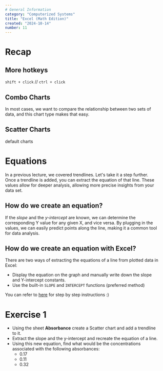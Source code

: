 ```yaml
---
# General Information
category: "Computerized Systems"
title: "Excel (Math Edition)"
created: "2024-10-14"
number: 11
---
```


# Recap

## More hotkeys

`shift + click` // `ctrl + click`

## Combo Charts

In most cases, we want to compare the relationship between two sets of data, and this chart type makes that easy.

## Scatter Charts

default charts

# Equations

In a previous lecture, we covered trendlines. Let's take it a step further. Once a trendline is added, you can extract the equation of that line. These values allow for deeper analysis, allowing more precise insights from your data set.

## How do we create an equation?

If the _slope_ and the _y-intercept_ are known, we can determine the corresponding Y value for any given X, and vice versa. By plugging in the values, we can easily predict points along the line, making it a common tool for data analysis.

## How do we create an equation with Excel?

There are two ways of extracting the equations of a line from plotted data in Excel:

- Display the equation on the graph and manually write down the slope and Y-intercept constants.
- Use the built-in `SLOPE` and `INTERCEPT` functions (preferred method)

You can refer to [here](https://www.ablebits.com/office-addins-blog/2019/01/16/excel-trendline-types-equations-formulas/) for step by step instructions :)

# Exercise 1

- Using the sheet **Absorbance** create a Scatter chart and add a trendline to it.
- Extract the slope and the y-intercept and recreate the equation of a line.
- Using this new equation, find what would be the concentrations associated with the following absorbances:
  - 0.17
  - 0.11
  - 0.32
